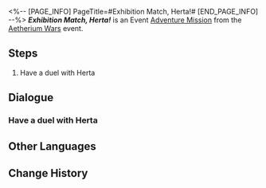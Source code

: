 <%-- [PAGE_INFO]
PageTitle=#Exhibition Match, Herta!#
[END_PAGE_INFO] --%>
{{Stub|Dialogue.}}
{{Mission Infobox
|id            = 8014143
|title         = 
|image         = <!--Mission Exhibition Match, Herta!.png-->
|type          = Adventure
|event_name    = Aetherium Wars
|chapter       = 
|requirements  = {{subst:void|<!--Unknown: {"Type":"Manual"}-->}}
|summary       = <!--official mission summary from Fate's Atlas-->
|characters    = Herta; Trailblazer
|startLocation = [[Jarilo-VI]] - [[Old Weapon Testing Ground]]
|world         = Jarilo-VI
|area          = Old Weapon Testing Ground
|prev          = 
|next          = 
|rewards       = 
}}
'''''Exhibition Match, Herta!''''' is an Event [[Adventure Mission]] from the [[Aetherium Wars]] event.

==Steps==
# Have a duel with Herta

<!--
==Gameplay Notes==

--><!--
==Trial Character==

-->
==Dialogue==
{{Stub Dialogue}}
===Have a duel with Herta{{subst:void|<!--801414301-->}}===
{{Mission Description|type=adventure|location=Old Weapon Testing Ground|The core gameplay loop behind Aetherium Wars is "dueling." Challenge different players and show your true strength!}}
{{Dialogue Start}}
:{{tx}}
{{Dialogue End}}

==Other Languages==
{{Other Languages
|en   = Exhibition Match, Herta!
|zhs  = 表演赛！黑塔
|zht  = 表演賽！黑塔
|ja   = エキシビションマッチ！ヘルタ
|ko   = 시범 경기! 헤르타
|es   = Encuentro de exhibición: Herta
|fr   = Rencontre amicale&nbsp;: Herta&nbsp;!
|ru   = Показательный матч! Герта!
|th   = แมตช์กระชับมิตร! Herta
|vi   = Giải Biểu Diễn! Herta
|de   = Schaukampf, Herta!
|id   = Pertandingan Ekshibisi, Herta!
|pt   = Batalha de Exibição, Herta!
}}

==Change History==
{{Change History|1.4}}
